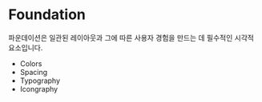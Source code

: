 
<Meta title="Foundation/docs" />

# Foundation

파운데이션은 일관된 레이아웃과 그에 따른 사용자 경험을 만드는 데 필수적인 시각적 요소입니다.

- Colors
- Spacing
- Typography
- Icongraphy
